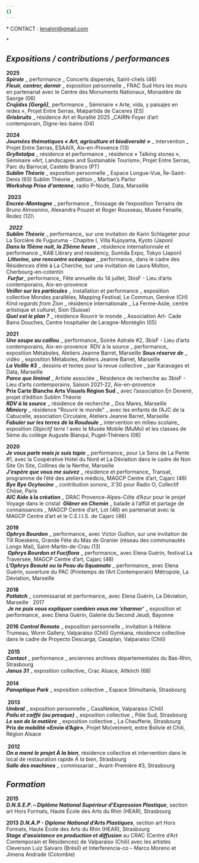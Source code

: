 ```yaml
---
{}
---
```

\* CONTACT : [lenahiri@gmail.com](mailto:lenahiri@gmail.com)

\* <PdfLink label="-> PORTFOLIO <-" file="/files/about/portfolio_lena_hiriartborde_2024.pdf" />

## *Expositions / contributions / performances*

**2025** \
***Spirole*** \_ performance \_ Concerts dispersés, Saint-chels (46) \
***Fleuir, centrer, dormir*** \_ exposition personnelle \_ FRAC Sud Hors les murs en partenariat avec le Centre des Monuments Nationaux, Monastère de Saorge (06) \
***Crujidxs \[Gorgô]***\_ performance \_ Séminaire « Arte, vida, y paisajes en redes », Projet Entre Serras, Malpartida de Caceres (ES)\
***Grisbruits*** \_ résidence Art et Ruralité 2025 \_CAIRN-Foyer d’art contemporain, Digne-les-bains (04)

**2024** \
***Journées thématiques « Art, agriculture et biodiversité »*** \_ intervention \_  Projet Entre Serras, ESAAIX, Aix-en-Provence (13) \
***Gryllotalpa*** \_ résidence et performance \_ résidence « Talking stones », Séminaire «Art, Landscapes and Sustainable Tourism», Projet Entre Serras, Parc du Barrocal, Castelo Branco (PT)\
***Sublim Théorie*** \_ exposition personnelle \_ Espace Longue-Vue, Île-Saint-Denis (93) Sublim Théorie \_ édition \_ Martian’s Parlor\
**Workshop *Prise d'antenne***, radio P-Node, Data, Marseille

 **2023** \
***Encrée-Montagne*** \_ performance \_ finissage de l’exposition Terrains de Bruno Almosnino, Alexandra Pouzet et Roger Rousseau, Musée Fenaille, Rodez (12)\\

  ***2022***  \
***Sublim Théorie*** \_ performance\_ sur une invitation de Karin Schlageter pour La Sorcière de Fuguruma - Chapitre I, Villa Kujoyama, Kyoto (Japon) \
***Dans la 15ème nuit, la 25ème heure*** \_ résidence internationnale et performance \_ KAB Library and residency, Sumida Expo, Tokyo (Japon)\
 ***Littorine, une rencontre océanique*** \_ performance\_ dans le cadre des Résidences d’été à La Cherche, sur une invitation de Laura Molton, Cherbourg-en-cotentin\
 ***Furfur***\_ performance\_ Fête annuelle du 14 juillet, 3bisF - Lieu d’arts contemporains, Aix-en-provence\
***Veiller sur les particules*** \_ installation et performance \_ exposition collective Mondes parallèles, Mapping Festival, Le Commun, Genève (CH) *Kind regards from Zion* \_ résidence internationale \_ La Ferme-Asile, centre artistique et culturel, Sion (Suisse) \
***Quel est le plan ?*** \_ résidence Rouvrir le monde \_ Association Art- Cade Bains Douches, Centre hospitalier de Laragne-Montéglin (05)

**2021**  \
***Une soupe au caillou*** \_ performance\_ Soirée Astrale #2, 3bisF - Lieu d’arts contemporains, Aix-en-provence  RDV à la source \_ performance\_ exposition Métaboles, Ateliers Jeanne Barret, Marseille
***Sous réserve de*** \_ vidéo \_ exposition Métaboles, Ateliers Jeanne Barret, Marseille\
***La Veillle #3*** \_ dessins et textes pour la revue collective \_ par Karavages et Data, Marseille\
***Parce que liminal*** \_ Artiste associée \_ Résidence de recherche au 3bisF - Lieu d’arts contemporains, Saison 2021-22, Aix-en-provence \
**Prix Carte Blanche Arts Visuels Région Sud** \_ avec l’association En Devenir, projet d’édition Sublim Théorie \
***RDV à la source*** \_ résidence de recherche \_ Dos Mares, Marseille \
***Mimicry*** \_ résidence "Rouvrir le monde" \_ avec les enfants de l’AJC de la Cabucelle, association Circulaire, Ateliers Jeanne Barret, Marseille \
***Fabuler sur les terres de la Roudoule*** \_ intervention en milieu scolaire\_ exposition *Objectif terre !* avec le Musée Mobile (MuMo) et les classes de 5ème du collège Auguste Blanqui, Puget-Théniers (06)

**2020**  \
***Je vous parle mais je suis tapie*** \_ performance\_ pour Le Sens de La Pente #1, avec la Coopérative Hotel du Nord et La Déviation dans le cadre de Non Site On Site, Collines de la Nerthe, Marseille \
***J’espère que vous me suivez*** \_ résidence et performance\_ Transat, programme de l’été des ateliers médicis, MAGCP Centre d’art, Cajarc (46) \
***Bye Bye Ocytocine*** \_ contribution sonore\_ 3'30 pour Radio O, Collectif Chôse, Paris \
**AIC Aide à la création** \_ DRAC Provence-Alpes-Côte d’Azur pour le projet Voyage dans le cristal  ***Glâner en Chemin*** \_ balade à l’affût et partage de connaissances \_ MAGCP Centre d’art, Lot (46) en partenariat avec la MAGCP Centre d’art et le C.E.I.I.S. de Cajarc (46)

**2019**  \
***Ophrys Bourdon*** \_ performance\_ avec Victor Guillon, sur une invitation de Till Roeskens, Grande Fête du Mas de Granier (réseau des communautés Longo Maï), Saint-Martin-de-Crau (13)\
 ***Ophrys Bourdon et Fuciflora*** \_ performance\_ avec Elena Guérin, festival La Traversée, MAGCP Centre d’art, Cajarc (46)  \
***L’Ophrys Beauté ou la Peau du Squamate*** \_ performance\_ avec Elena Guérin, ouverture du PAC (Printemps de l’Art Contemporain) Métropole, La Déviation, Marseille

**2018**  \
***Potlatch*** \_ commissariat et performance\_ avec Elena Guérin, La Déviation, Marseille   2017 \
 ***Je ne puis vous expliquer combien vous me ‘charmer’*** \_ exposition et performance\_ avec Elena Guérin, Galerie du Second Jeudi, Bayonne

**2016**
***Control Remoto*** \_ exposition personnelle \_ invitation à Hélène Trumeau, Worm Gallery, Valparaiso (Chili) Gymkana, résidence collective dans le cadre de Proyecto Descarga, Casaplan, Valparaiso (Chili) \
\
 **2015** \
***Contact*** \_ performance \_ anciennes archives départementales du Bas-Rhin, Strasbourg \
***Janus 31***  \_ exposition collective\_ Crac Alsace, Altkirch (68) \
\
**2014** \
***Panoptique Park*** \_ exposition collective \_ Espace Stimultania, Strasbourg \
\
 **2013** \
***Umbral*** \_ exposition personnelle \_ CasaNekoe, Valparaiso (Chili) \
***Poilu et coiffé (ou presque)*** \_ exposition collective \_ Pôle Sud, Strasbourg \
***Le son de la matière*** \_ exposition collective \_ La Chaufferie, Strasbourg \
**Prix de mobilité «Envie d’Agir»**, Projet Mo(ve)ment, entre Bolivie et Chili, Région Alsace \
\
 **2012** \
***On a mené le projet À la bien***, résidence collective et intervention dans le local de restauration rapide *À la bien*, Strasbourg \
***Salle des machines*** \_ commissariat \_ Avant-Première #3, Strasbourg

## *Formation*

**2015**\
***D.N.S.E.P. – Diplôme National Supérieur d’Expression Plastique***, section art Hors Formats, Haute École des Arts du Rhin (HEAR), Strasbourg

**2013**
***D.N.A.P - Diplome National d’Arts Plastiques***, section art Hors Formats, Haute École des Arts du Rhin (HEAR), Strasbourg\
***Stage d’assistance en production et diffusion*** au CRAC (Centre d’Art Contemporain et Résidences) de Valparaiso (Chili) avec les artistes Cleverson Luiz Salvaro (Brésil) et Interferencia-co – Marco Moreno et Jimena Andrade (Colombie)
